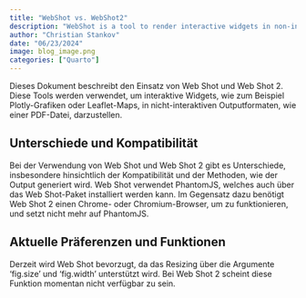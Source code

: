 ```yaml
---
title: "WebShot vs. WebShot2"
description: "WebShot is a tool to render interactive widgets in non-interactive output formats. This document describes my experiences with webshot and webshot2 in quarto."
author: "Christian Stankov"
date: "06/23/2024"
image: blog_image.png
categories: ["Quarto"]
---
```


Dieses Dokument beschreibt den Einsatz von Web Shot und Web Shot 2. Diese Tools werden verwendet, um interaktive Widgets, wie zum Beispiel Plotly-Grafiken oder Leaflet-Maps, in nicht-interaktiven Outputformaten, wie einer PDF-Datei, darzustellen.

## Unterschiede und Kompatibilität

Bei der Verwendung von Web Shot und Web Shot 2 gibt es Unterschiede, insbesondere hinsichtlich der Kompatibilität und der Methoden, wie der Output generiert wird. Web Shot verwendet PhantomJS, welches auch über das Web Shot-Paket installiert werden kann. Im Gegensatz dazu benötigt Web Shot 2 einen Chrome- oder Chromium-Browser, um zu funktionieren, und setzt nicht mehr auf PhantomJS.

## Aktuelle Präferenzen und Funktionen

Derzeit wird Web Shot bevorzugt, da das Resizing über die Argumente 'fig.size' und 'fig.width' unterstützt wird. Bei Web Shot 2 scheint diese Funktion momentan nicht verfügbar zu sein.

